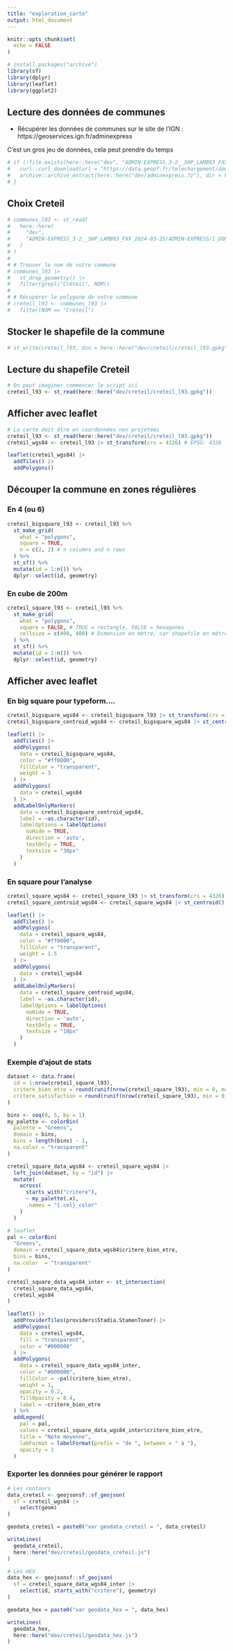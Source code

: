 ```yaml
---
title: "exploration_carto"
output: html_document
---
```


```r
knitr::opts_chunk$set(
  echo = FALSE
)

# install.packages("archive")
library(sf)
library(dplyr)
library(leaflet)
library(ggplot2)
```

## Lecture des données de communes

- Récupérer les données de communes sur le site de l'IGN : https://geoservices.ign.fr/adminexpress

C'est un gros jeu de données, cela peut prendre du temps

```r
# if (!file.exists(here::here("dev", "ADMIN-EXPRESS_3-2__SHP_LAMB93_FXX_2024-03-25"))) {
#   curl::curl_download(url = "https://data.geopf.fr/telechargement/download/ADMIN-EXPRESS/ADMIN-EXPRESS_3-2__SHP_LAMB93_FXX_2024-03-25/ADMIN-EXPRESS_3-2__SHP_LAMB93_FXX_2024-03-25.7z", destfile = here::here("dev/adminexpress.7z"))
#   archive::archive_extract(here::here("dev/adminexpress.7z"), dir = here::here("dev"))
# }
```

## Choix Creteil

```r
# communes_l93 <- st_read(
#   here::here(
#     "dev",
#     "ADMIN-EXPRESS_3-2__SHP_LAMB93_FXX_2024-03-25/ADMIN-EXPRESS/1_DONNEES_LIVRAISON_2024-03-00237/ADE_3-2_SHP_LAMB93_FXX-ED2024-03-25/COMMUNE.shp"
#   )
# )
# 
# # Trouver le nom de votre commune
# communes_l93 |> 
#   st_drop_geometry() |> 
#   filter(grepl("Créteil", NOM))
# 
# # Récupérer le polygone de votre commune
# creteil_l93 <- communes_l93 |> 
#   filter(NOM == "Créteil")
```

## Stocker le shapefile de la commune

```r
# st_write(creteil_l93, dsn = here::here("dev/creteil/creteil_l93.gpkg"))
```

## Lecture du shapefile Creteil

```r
# On peut imaginer commencer le script ici
creteil_l93 <- st_read(here::here("dev/creteil/creteil_l93.gpkg"))
```

## Afficher avec leaflet

```r
# La carte doit être en coordonnées non projetées
creteil_l93 <- st_read(here::here("dev/creteil/creteil_l93.gpkg"))
creteil_wgs84 <- creteil_l93 |> st_transform(crs = 4326) # EPSG: 4326

leaflet(creteil_wgs84) |> 
  addTiles() |> 
  addPolygons()
```

## Découper la commune en zones régulières

### En 4 (ou 6)

```r
creteil_bigsquare_l93 <- creteil_l93 %>% 
  st_make_grid(
    what = "polygons", 
    square = TRUE,
    n = c(2, 2) # n columns and n rows
  ) %>% 
  st_sf() %>% 
  mutate(id = 1:n()) %>% 
  dplyr::select(id, geometry)
```

### En cube de 200m

```r
creteil_square_l93 <- creteil_l93 %>% 
  st_make_grid(
    what = "polygons", 
    square = FALSE, # TRUE = rectangle, FALSE = hexagones
    cellsize = c(400, 400) # Dimension en mètre, car shapefile en mètre (lambert 93)
  ) %>% 
  st_sf() %>% 
  mutate(id = 1:n()) %>% 
  dplyr::select(id, geometry)
```

## Afficher avec leaflet

### En big square pour typeform....

```r
creteil_bigsquare_wgs84 <- creteil_bigsquare_l93 |> st_transform(crs = 4326)
creteil_bigsquare_centroid_wgs84 <- creteil_bigsquare_wgs84 |> st_centroid()

leaflet() |> 
  addTiles() |> 
  addPolygons(
    data = creteil_bigsquare_wgs84,
    color = "#ff0000", 
    fillColor = "transparent",
    weight = 3
  ) |> 
  addPolygons(
    data = creteil_wgs84
  ) |> 
  addLabelOnlyMarkers(
    data = creteil_bigsquare_centroid_wgs84, 
    label = ~as.character(id),
    labelOptions = labelOptions(
      noHide = TRUE, 
      direction = 'auto',
      textOnly = TRUE, 
      textsize = "30px"
    )
  )
```


### En square pour l'analyse

```r
creteil_square_wgs84 <- creteil_square_l93 |> st_transform(crs = 4326)
creteil_square_centroid_wgs84 <- creteil_square_wgs84 |> st_centroid()

leaflet() |> 
  addTiles() |> 
  addPolygons(
    data = creteil_square_wgs84,
    color = "#ff0000", 
    fillColor = "transparent",
    weight = 1.5
  ) |> 
  addPolygons(
    data = creteil_wgs84
  ) |> 
  addLabelOnlyMarkers(
    data = creteil_square_centroid_wgs84, 
    label = ~as.character(id),
    labelOptions = labelOptions(
      noHide = TRUE, 
      direction = 'auto',
      textOnly = TRUE, 
      textsize = "10px"
    )
  )
```



### Exemple d'ajout de stats

```r
dataset <- data.frame(
  id = 1:nrow(creteil_square_l93),
  critere_bien_etre = round(runif(nrow(creteil_square_l93), min = 0, max = 5), digits = 2),
  critere_satisfaction = round(runif(nrow(creteil_square_l93), min = 0, max = 5), digits = 2)
)

bins <- seq(0, 5, by = 1)
my_palette <- colorBin(
  palette = "Greens", 
  domain = bins, 
  bins = length(bins) - 1, 
  na.color = "transparent"
)

creteil_square_data_wgs84 <- creteil_square_wgs84 |> 
  left_join(dataset, by = "id") |> 
  mutate(
    across(
      starts_with("critere"),
      ~ my_palette(.x),
      .names = "{.col}_color"
    )
  )

# leaflet
pal <- colorBin(
  "Greens",
  domain = creteil_square_data_wgs84$critere_bien_etre, 
  bins = bins,
  na.color  = "transparent"
)

creteil_square_data_wgs84_inter <- st_intersection(
  creteil_square_data_wgs84,
  creteil_wgs84
)

leaflet() |> 
  addProviderTiles(providers$Stadia.StamenToner) |> 
  addPolygons(
    data = creteil_wgs84, 
    fill = "transparent",
    color = "#000000"
  ) |> 
  addPolygons(
    data = creteil_square_data_wgs84_inter,
    color = "#000000", 
    fillColor = ~pal(critere_bien_etre),
    weight = 1, 
    opacity = 0.2, 
    fillOpacity = 0.4,
    label = ~critere_bien_etre
  ) %>%
  addLegend(
    pal = pal,
    values = creteil_square_data_wgs84_inter$critere_bien_etre,
    title = "Note moyenne",
    labFormat = labelFormat(prefix = "de ", between = " à "),
    opacity = 1
  )
```

### Exporter les données pour générer le rapport

```r
# Les contours
data_creteil <- geojsonsf::sf_geojson(
  sf = creteil_wgs84 |> 
    select(geom)
)

geodata_creteil = paste0("var geodata_creteil = ", data_creteil)

writeLines(
  geodata_creteil,
  here::here("dev/creteil/geodata_creteil.js")
)

# Les HEX
data_hex <- geojsonsf::sf_geojson(
  sf = creteil_square_data_wgs84_inter |> 
    select(id, starts_with("critere"), geometry)
)

geodata_hex = paste0("var geodata_hex = ", data_hex)

writeLines(
  geodata_hex,
  here::here("dev/creteil/geodata_hex.js")
)


```



